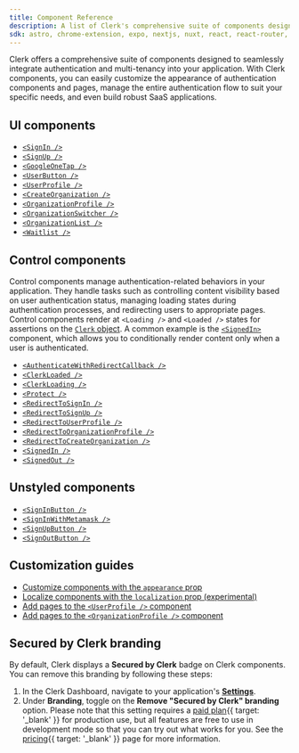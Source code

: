 ```yaml
---
title: Component Reference
description: A list of Clerk's comprehensive suite of components designed to seamlessly integrate authentication and multi-tenancy into your application.
sdk: astro, chrome-extension, expo, nextjs, nuxt, react, react-router, remix, tanstack-react-start, vue, js-frontend
---
```


Clerk offers a comprehensive suite of components designed to seamlessly integrate authentication and multi-tenancy into your application. With Clerk components, you can easily customize the appearance of authentication components and pages, manage the entire authentication flow to suit your specific needs, and even build robust SaaS applications.

## UI components

- [`<SignIn />`](/docs/components/authentication/sign-in)
- [`<SignUp />`](/docs/components/authentication/sign-up)
- [`<GoogleOneTap />`](/docs/components/authentication/google-one-tap)
- [`<UserButton />`](/docs/components/user/user-button)
- [`<UserProfile />`](/docs/components/user/user-profile)
- [`<CreateOrganization />`](/docs/components/organization/create-organization)
- [`<OrganizationProfile />`](/docs/components/organization/organization-profile)
- [`<OrganizationSwitcher />`](/docs/components/organization/organization-switcher)
- [`<OrganizationList />`](/docs/components/organization/organization-list)
- [`<Waitlist />`](/docs/components/waitlist)

## Control components

Control components manage authentication-related behaviors in your application. They handle tasks such as controlling content visibility based on user authentication status, managing loading states during authentication processes, and redirecting users to appropriate pages. Control components render at `<Loading />` and `<Loaded />` states for assertions on the [`Clerk` object](/docs/references/javascript/clerk). A common example is the [`<SignedIn>`](/docs/components/control/signed-in) component, which allows you to conditionally render content only when a user is authenticated.

- [`<AuthenticateWithRedirectCallback />`](/docs/components/control/authenticate-with-callback)
- [`<ClerkLoaded />`](/docs/components/control/clerk-loaded)
- [`<ClerkLoading />`](/docs/components/control/clerk-loading)
- [`<Protect />`](/docs/components/protect)
- [`<RedirectToSignIn />`](/docs/components/control/redirect-to-signin)
- [`<RedirectToSignUp />`](/docs/components/control/redirect-to-signup)
- [`<RedirectToUserProfile />`](/docs/components/control/redirect-to-userprofile)
- [`<RedirectToOrganizationProfile />`](/docs/components/control/redirect-to-organizationprofile)
- [`<RedirectToCreateOrganization />`](/docs/components/control/redirect-to-createorganization)
- [`<SignedIn />`](/docs/components/control/signed-in)
- [`<SignedOut />`](/docs/components/control/signed-out)

## Unstyled components

- [`<SignInButton />`](/docs/components/unstyled/sign-in-button)
- [`<SignInWithMetamask />`](/docs/components/unstyled/sign-in-with-metamask)
- [`<SignUpButton />`](/docs/components/unstyled/sign-up-button)
- [`<SignOutButton />`](/docs/components/unstyled/sign-out-button)

## Customization guides

- [Customize components with the `appearance` prop](/docs/customization/overview)
- [Localize components with the `localization` prop (experimental)](/docs/customization/localization)
- [Add pages to the `<UserProfile />` component](/docs/customization/user-profile)
- [Add pages to the `<OrganizationProfile />` component](/docs/customization/organization-profile)

## Secured by Clerk branding

By default, Clerk displays a **Secured by Clerk** badge on Clerk components. You can remove this branding by following these steps:

1. In the Clerk Dashboard, navigate to your application's [**Settings**](https://dashboard.clerk.com/last-active?path=settings).
1. Under **Branding**, toggle on the **Remove "Secured by Clerk" branding** option. Please note that this setting requires a [paid plan](/pricing){{ target: '_blank' }} for production use, but all features are free to use in development mode so that you can try out what works for you. See the [pricing](/pricing){{ target: '_blank' }} page for more information.

<Include src="_partials/help" />
